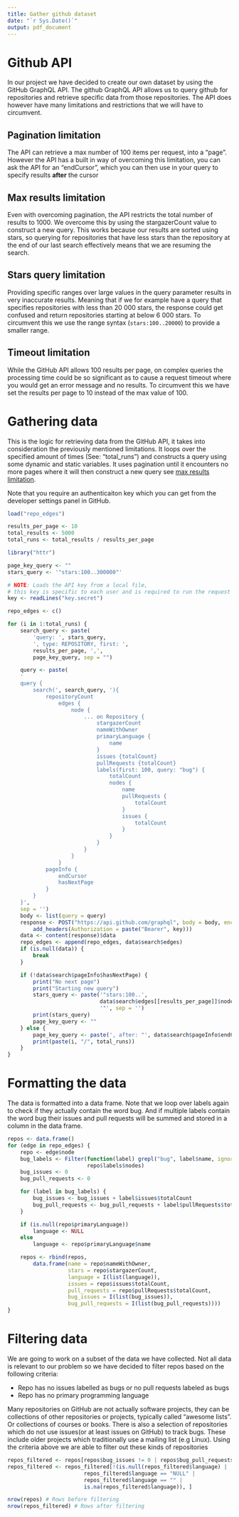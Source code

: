```yaml
---
title: Gather github dataset
date: "`r Sys.Date()`"
output: pdf_document
---
```


# Github API
In our project we have decided to create our own dataset by using the GitHub GraphQL API.
The github GraphQL API allows us to query github for repositories and retrieve specific
data from those repositories. The API does however have many limitations and restrictions
that we will have to circumvent.

## Pagination limitation
The API can retrieve a max number of 100 items per request, into a "page".
However the API has a built in way of overcoming this limitation, you can ask
the API for an "endCursor", which you can then use in your query to specify
results **after** the cursor

## Max results limitation
Even with overcoming pagination, the API restricts the total number of results
to 1000. We overcome this by using the stargazerCount value to construct a new query.
This works because our results are sorted using stars, so querying for
repositories that have less stars than the repository at the end of our last search
effectively means that we are resuming the search.

## Stars query limitation
Providing specific ranges over large values in the query parameter results in very inaccurate
results. Meaning that if we for example have a query that specifies repositories with less than
20 000 stars, the response could get confused and return repositories starting at below 6 000
stars. To circumvent this we use the range syntax (``` stars:100..20000```) to provide a smaller
range.

## Timeout limitation
While the GitHub API allows 100 results per page, on complex queries the processing time
could be so significant as to cause a request timeout where you would get an error
message and no results. To circumvent this we have set the results per page
to 10 instead of the max value of 100.

\newpage

# Gathering data
This is the logic for retrieving data from the GitHub API, it takes into
consideration the previously mentioned limitations.
It loops over the specified amount of times (See: "total_runs") and 
constructs a query using some dynamic and static variables.
It uses pagination until it encounters no more pages where it will then
construct a new query see [max results limitation](#Max results limitation).

Note that you require an authenticaiton key which you can get from the developer settings
panel in GitHub.

```r
load("repo_edges")
```

```r
results_per_page <- 10
total_results <- 5000
total_runs <- total_results / results_per_page

library("httr")

page_key_query <- ""
stars_query <- '"stars:100..300000"'

# NOTE: Loads the API key from a local file, 
# this key is specific to each user and is required to run the request
key <- readLines("key.secret")

repo_edges <- c()

for (i in 1:total_runs) {
    search_query <- paste(
        'query: ', stars_query,
        ', type: REPOSITORY, first: ',
        results_per_page, ',',
        page_key_query, sep = "")

    query <- paste(
    '
    query {
        search(', search_query, '){
            repositoryCount
                edges {
                    node {
                        ... on Repository {
                            stargazerCount
                            nameWithOwner
                            primaryLanguage {
                                name
                            }
                            issues {totalCount}
                            pullRequests {totalCount}
                            labels(first: 100, query: "bug") {
                                totalCount
                                nodes {
                                    name
                                    pullRequests {
                                        totalCount
                                    }
                                    issues {
                                        totalCount
                                    }
                                }
                            }
                        }
                    }
                }
            pageInfo {
                endCursor
                hasNextPage
            }
        }
    }',
    sep = '')
    body <- list(query = query)
    response <- POST("https://api.github.com/graphql", body = body, encode = "json",
        add_headers(Authorization = paste("Bearer", key)))
    data <- content(response)$data
    repo_edges <- append(repo_edges, data$search$edges)
    if (is.null(data)) {
        break
    }

    if (!data$search$pageInfo$hasNextPage) {
        print("No next page")
        print("Starting new query")
        stars_query <- paste('"stars:100..',
                             data$search$edges[[results_per_page]]$node$stargazerCount - 1, 
                             '"', sep = '')
        print(stars_query)
        page_key_query <- ""
    } else {
        page_key_query <- paste(', after: "', data$search$pageInfo$endCursor, '"', sep = "")
        print(paste(i, "/", total_runs))
    }
}
```

\newpage

# Formatting the data
The data is formatted into a data frame.
Note that we loop over labels again to check if they actually contain the word bug.
And if multiple labels contain the word bug their issues and pull requests will be
summed and stored in a column in the data frame.

```r
repos <- data.frame()
for (edge in repo_edges) {
    repo <- edge$node
    bug_labels <- Filter(function(label) grepl("bug", label$name, ignore.case = TRUE),
                         repo$labels$nodes)
    bug_issues <- 0
    bug_pull_requests <- 0

    for (label in bug_labels) {
        bug_issues <- bug_issues + label$issues$totalCount
        bug_pull_requests <- bug_pull_requests + label$pullRequests$totalCount
    }

    if (is.null(repo$primaryLanguage))
        language <- NULL
    else
        language <- repo$primaryLanguage$name

    repos <- rbind(repos,
        data.frame(name = repo$nameWithOwner,
                   stars = repo$stargazerCount,
                   language = I(list(language)),
                   issues = repo$issues$totalCount,
                   pull_requests = repo$pullRequests$totalCount,
                   bug_issues = I(list(bug_issues)),
                   bug_pull_requests = I(list(bug_pull_requests))))
}
```

\newpage

# Filtering data
We are going to work on a subset of the data we have collected.
Not all data is relevant to our problem so we have decided to filter repos based
on the following criteria:

- Repo has no issues labelled as bugs or no pull requests labeled as bugs
- Repo has no primary programming language

Many repositories on GitHub are not actually software projects,
they can be collections of other repositories or projects, typically called
"awesome lists". Or collections of courses or books.
There is also a selection of repositories which do not use issues(or at least issues on GitHub) 
to track bugs. These include older projects which traditionally use a mailing list (e.g Linux).
Using the criteria above we are able to filter out these kinds of repositories
```r
repos_filtered <- repos[repos$bug_issues != 0 | repos$bug_pull_requests != 0, ]
repos_filtered <- repos_filtered[!(is.null(repos_filtered$language) |
                        repos_filtered$language == "NULL" |
                        repos_filtered$language == "" |
                        is.na(repos_filtered$language)), ]

nrow(repos) # Rows before filtering
nrow(repos_filtered) # Rows after filtering
```
